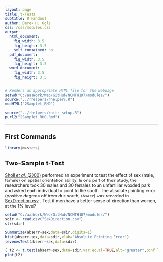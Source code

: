```yaml
---
layout: page
title: t-Tests
subtitle: R Handout
author: Derek H. Ogle
css: /css/modules.css
output:
  html_document:
    fig_width: 3.5
    fig_height: 3.5
    self_contained: no
  pdf_document:
    fig_width: 3.5
    fig_height: 3.5
  word_document:
    fig_width: 3.5
    fig_height: 3.5
---
```


```r
# Renders an appropriate HTML file for the webpage
setwd("C:/aaaWork/Web/GitHub/NCMTH107/modules/")
source("../rhelpers/rhelpers.R")
modHTML("2Samplet_RHO")
```
```r
source("../rhelpers/knitr_setup.R")
purl2("2Samplet_RHO.Rmd")
```

----

## First Commands
```r
library(NCStats)
```

## Two-Sample t-Test
[Sholl *et al.* (2000)](http://www.sciencedirect.com/science/article/pii/S0272494499901469) performed an experiment to test the effect of sex (male, female) on spatial orientation ability.  In one part of their study, the researchers took 30 males and 30 females to an unfamiliar wooded park and asked each individual to point to the south.  The absolute pointing error (positive degrees off from due south, `abserr`) was recorded in [SexDirection.csv](https://raw.githubusercontent.com/droglenc/NCData/master/SexDirection.csv) .  Test if men have a better sense of direction than women, at the 1% level?
```r
setwd("C:/aaaWork/Web/GitHub/NCMTH107/modules/")
sdir <- read.csv("SexDirection.csv")
str(sdir)
```

```r
Summarize(abserr~sex,data=sdir,digits=1)
hist(abserr~sex,data=sdir,xlab="Absolute Pointing Error")
levenesTest(abserr~sex,data=sdir)
```

```r
( t2 <- t.test(abserr~sex,data=sdir,var.equal=TRUE,alt="greater",conf.level=0.99) )
plot(t2)
```
